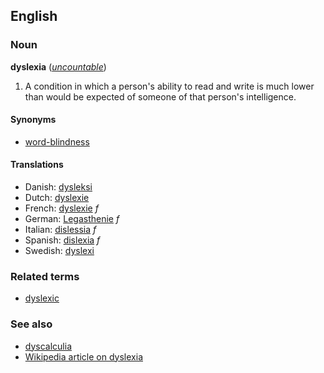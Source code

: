 ==English==
===Noun===
'''dyslexia''' (''[[uncountable]]'')

#A condition in which a person's ability to read and write is much lower than would be expected of someone of that person's intelligence.

====Synonyms====
*[[word-blindness]]

====Translations====
*Danish: [[dysleksi]]
*Dutch: [[dyslexie#Dutch|dyslexie]]
*French: [[dyslexie#French|dyslexie]] ''f''
*German: [[Legasthenie]] ''f''
*Italian: [[dislessia]] ''f''
*Spanish: [[dislexia]] ''f''
*Swedish: [[dyslexi]]

===Related terms===
*[[dyslexic]]

===See also===
*[[dyscalculia]]
*[[w:dyslexia|Wikipedia article on dyslexia]]